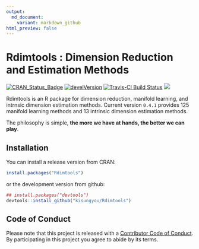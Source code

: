 ```yaml
---
output:
  md_document:
    variant: markdown_github
html_preview: false
---
```


<!-- README.md is generated from README.Rmd. Please edit that file -->

# Rdimtools : Dimension Reduction and Estimation Methods

[![CRAN_Status_Badge](http://www.r-pkg.org/badges/version/Rdimtools?color=green)](https://cran.r-project.org/package=Rdimtools)
[![develVersion](https://img.shields.io/badge/devel%20version-0.4.1-green.svg?style=flat)](https://github.com/kisungyou/Rdimtools)
[![Travis-CI Build Status](https://travis-ci.org/kisungyou/Rdimtools.svg?branch=master)](https://travis-ci.org/kisungyou/Rdimtools)
[![](https://cranlogs.r-pkg.org/badges/Rdimtools)](https://cran.r-project.org/package=Rdimtools)


Rdimtools is an R package for dimension reduction, manifold learning, and intrnsic dimension estimation methods. 
Current version `0.4.1` provides 125 manifold learning methods and 13 intrinsic dimension estimation methods.

The philosophy is simple, **the more we have at hands, the better we can play**.

## Installation

You can install a release version from CRAN:
```r
install.packages("Rdimtools")
```

or the development version from github:
```r
## install.packages("devtools")
devtools::install_github("kisungyou/Rdimtools")
```

## Code of Conduct
Please note that this project is released with a [Contributor Code of Conduct](CONDUCT.md). 
By participating in this project you agree to abide by its terms.
